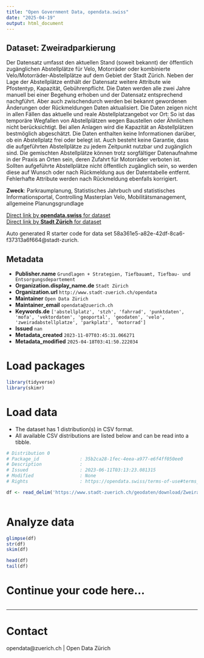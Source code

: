 ```yaml
---
title: "Open Government Data, opendata.swiss"
date: "2025-04-19"
output: html_document
---
```


## Dataset: Zweiradparkierung

Der Datensatz umfasst den aktuellen Stand (soweit bekannt) der öffentlich zugänglichen Abstellplätze für Velo, Motorräder oder kombinierte Velo/Motorräder-Abstellplätze auf dem Gebiet der Stadt Zürich. Neben der Lage der Abstellplätze enthält der Datensatz weitere Attribute wie Pfostentyp, Kapazität, Gebührenpflicht. Die Daten werden alle zwei Jahre manuell bei einer Begehung erhoben und der Datensatz entsprechend nachgführt. Aber auch zwischendurch werden bei bekannt gewordenen Änderungen oder Rückmeldungen Daten aktualisiert. Die Daten zeigen nicht in allen Fällen das aktuelle und reale Abstellplatzangebot vor Ort: So ist das temporäre Wegfallen von Abstellplätzen wegen Baustellen oder Ähnlichem nicht berücksichtigt. Bei allen Anlagen wird die Kapazität an Abstellplätzen bestmöglich abgeschätzt. Die Daten enthalten keine Informationen darüber, ob ein Abstellplatz frei oder belegt ist. Auch besteht keine Garantie, dass die aufgeführten Abstellplätze zu jedem Zeitpunkt nutzbar und zugänglich sind. Die gemischten Abstellplätze können trotz sorgfältiger Datenaufnahme in der Praxis an Orten sein, deren Zufahrt für Motorräder verboten ist. Sollten aufgeführte Abstellplätze nicht öffentlich zugänglich sein, so werden diese auf Wunsch oder nach Rückmeldung aus der Datentabelle entfernt. Fehlerhafte Attribute werden nach Rückmeldung ebenfalls korrigiert.

**Zweck**: Parkraumplanung, Statistisches Jahrbuch und statistisches Informationsportal, Controlling Masterplan Velo, Mobilitätsmanagement, allgemeine Planungsgrundlage

[Direct link by **opendata.swiss** for dataset](https://opendata.swiss/de/dataset/zweiradparkierung)<br>
[Direct link by **Stadt Zürich** for dataset](https://data.stadt-zuerich.ch/dataset/geo_zweiradparkierung)

Auto generated R starter code for data set 58a361e5-a82e-42df-8ca6-f37313a6f664@stadt-zurich.

## Metadata

- **Publisher.name** `Grundlagen + Strategien, Tiefbauamt, Tiefbau- und Entsorgungsdepartement`
- **Organization.display_name.de** `Stadt Zürich`
- **Organization.url** `http://www.stadt-zuerich.ch/opendata`
- **Maintainer** `Open Data Zürich`
- **Maintainer_email** `opendata@zuerich.ch`
- **Keywords.de** `['abstellplatz', 'stzh', 'fahrrad', 'punktdaten', 'mofa', 'vektordaten', 'geoportal', 'geodaten', 'velo', 'zweiradabstellplatze', 'parkplatz', 'motorrad']`
- **Issued** `nan`
- **Metadata_created** `2023-11-07T03:45:31.066271`
- **Metadata_modified** `2025-04-18T03:41:50.222034`


# Load packages

```r

library(tidyverse)
library(skimr)

```

# Load data

-   The dataset has 1 distribution(s) in CSV format.
-   All available CSV distributions are listed below and can be read into a tibble.

```r

# Distribution 0
# Package_id               : 35b2ca28-1fec-4eea-a977-e6f4ff050ee0
# Description              : 
# Issued                   : 2023-06-11T03:13:23.081315
# Modified                 : None
# Rights                   : https://opendata.swiss/terms-of-use#terms_open

df <- read_delim('https://www.stadt-zuerich.ch/geodaten/download/Zweiradparkierung?format=10008')



```

# Analyze data

```r

glimpse(df)
str(df)
skim(df)

head(df)
tail(df)

```

# Continue your code here...

```r

```

------------------------------------------------------------------------

# Contact

opendata@zuerich.ch | Open Data Zürich
